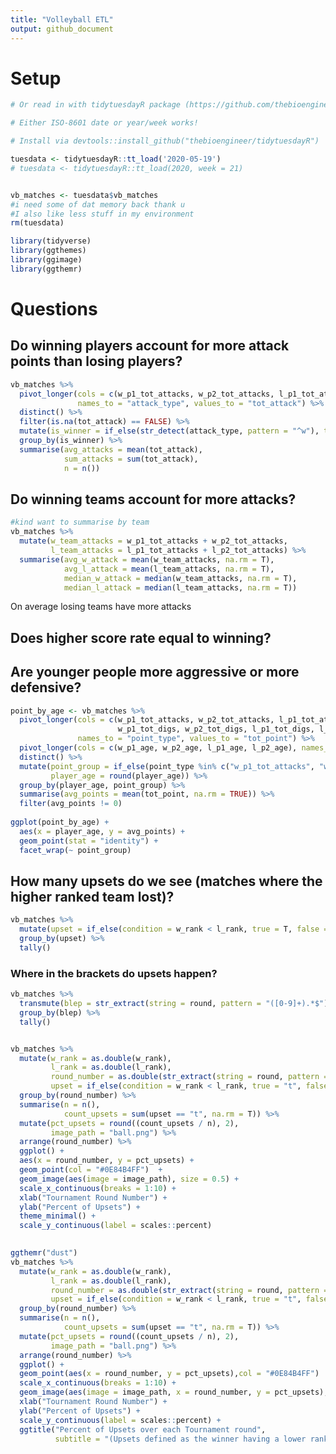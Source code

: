 ```yaml
---
title: "Volleyball ETL"
output: github_document
---
```

# Setup

```r
# Or read in with tidytuesdayR package (https://github.com/thebioengineer/tidytuesdayR)

# Either ISO-8601 date or year/week works!

# Install via devtools::install_github("thebioengineer/tidytuesdayR")

tuesdata <- tidytuesdayR::tt_load('2020-05-19')
# tuesdata <- tidytuesdayR::tt_load(2020, week = 21)


vb_matches <- tuesdata$vb_matches
#i need some of dat memory back thank u
#I also like less stuff in my environment 
rm(tuesdata)
```


```r
library(tidyverse)
library(ggthemes)
library(ggimage)
library(ggthemr)
```

# Questions

## Do winning players account for more attack points than losing players?

```r
vb_matches %>%
  pivot_longer(cols = c(w_p1_tot_attacks, w_p2_tot_attacks, l_p1_tot_attacks, l_p2_tot_attacks), 
               names_to = "attack_type", values_to = "tot_attack") %>% 
  distinct() %>% 
  filter(is.na(tot_attack) == FALSE) %>% 
  mutate(is_winner = if_else(str_detect(attack_type, pattern = "^w"), true = T, false = F)) %>% 
  group_by(is_winner) %>% 
  summarise(avg_attacks = mean(tot_attack),
            sum_attacks = sum(tot_attack),
            n = n())
```


## Do winning **teams** account for more attacks?

```r
#kind want to summarise by team
vb_matches %>% 
  mutate(w_team_attacks = w_p1_tot_attacks + w_p2_tot_attacks,
         l_team_attacks = l_p1_tot_attacks + l_p2_tot_attacks) %>% 
  summarise(avg_w_attack = mean(w_team_attacks, na.rm = T),
            avg_l_attack = mean(l_team_attacks, na.rm = T),
            median_w_attack = median(w_team_attacks, na.rm = T),
            median_l_attack = median(l_team_attacks, na.rm = T))
```
On average losing teams have more attacks

## Does higher score rate equal to winning? 

## Are younger people more aggressive or more defensive?

```r
point_by_age <- vb_matches %>% 
  pivot_longer(cols = c(w_p1_tot_attacks, w_p2_tot_attacks, l_p1_tot_attacks, l_p2_tot_attacks,
                        w_p1_tot_digs, w_p2_tot_digs, l_p1_tot_digs, l_p2_tot_digs), 
               names_to = "point_type", values_to = "tot_point") %>% 
  pivot_longer(cols = c(w_p1_age, w_p2_age, l_p1_age, l_p2_age), names_to = "age_type", values_to = "player_age") %>% 
  distinct() %>% 
  mutate(point_group = if_else(point_type %in% c("w_p1_tot_attacks", "w_p2_tot_attacks", "l_p1_tot_attacks", "l_p2_tot_attacks"), true = "attack", false = "dig"),
         player_age = round(player_age)) %>% 
  group_by(player_age, point_group) %>% 
  summarise(avg_points = mean(tot_point, na.rm = TRUE)) %>% 
  filter(avg_points != 0)
  
ggplot(point_by_age) +
  aes(x = player_age, y = avg_points) +
  geom_point(stat = "identity") +
  facet_wrap(~ point_group) 
```

## How many upsets do we see (matches where the higher ranked team lost)?


```r
vb_matches %>% 
  mutate(upset = if_else(condition = w_rank < l_rank, true = T, false = F)) %>% 
  group_by(upset) %>% 
  tally()
```

### Where in the brackets do upsets happen?

```r

vb_matches %>% 
  transmute(blep = str_extract(string = round, pattern = "([0-9]+).*$")) %>% 
  group_by(blep) %>% 
  tally()


vb_matches %>% 
  mutate(w_rank = as.double(w_rank),
         l_rank = as.double(l_rank),
         round_number = as.double(str_extract(string = round, pattern = "([0-9]+).*$")),
         upset = if_else(condition = w_rank < l_rank, true = "t", false = "f")) %>% 
  group_by(round_number) %>%
  summarise(n = n(),
            count_upsets = sum(upset == "t", na.rm = T)) %>% 
  mutate(pct_upsets = round((count_upsets / n), 2),
         image_path = "ball.png") %>% 
  arrange(round_number) %>% 
  ggplot() +
  aes(x = round_number, y = pct_upsets) +
  geom_point(col = "#0E84B4FF")  +
  geom_image(aes(image = image_path), size = 0.5) +
  scale_x_continuous(breaks = 1:10) +
  xlab("Tournament Round Number") +
  ylab("Percent of Upsets") +
  theme_minimal() +
  scale_y_continuous(label = scales::percent)
  
```

```r
ggthemr("dust")
vb_matches %>% 
  mutate(w_rank = as.double(w_rank),
         l_rank = as.double(l_rank),
         round_number = as.double(str_extract(string = round, pattern = "([0-9]+).*$")),
         upset = if_else(condition = w_rank < l_rank, true = "t", false = "f")) %>% 
  group_by(round_number) %>%
  summarise(n = n(),
            count_upsets = sum(upset == "t", na.rm = T)) %>% 
  mutate(pct_upsets = round((count_upsets / n), 2),
         image_path = "ball.png") %>% 
  arrange(round_number) %>% 
  ggplot() +
  geom_point(aes(x = round_number, y = pct_upsets),col = "#0E84B4FF")  +
  scale_x_continuous(breaks = 1:10) +
  geom_image(aes(image = image_path, x = round_number, y = pct_upsets), size = 0.06) +
  xlab("Tournament Round Number") +
  ylab("Percent of Upsets") +
  scale_y_continuous(label = scales::percent) +
  ggtitle("Percent of Upsets over each Tournament round",
          subtitle = "(Upsets defined as the winner having a lower rank than the loser) \n Now with cool volleyballs")
```

